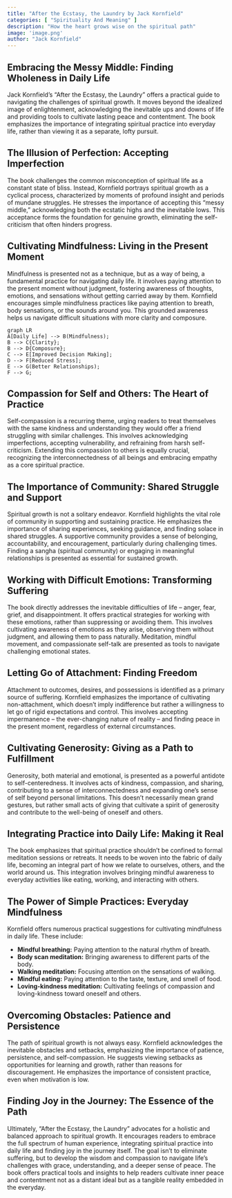 ```yaml
---
title: "After the Ecstasy, the Laundry by Jack Kornfield"
categories: [ "Spirituality And Meaning" ]
description: "How the heart grows wise on the spiritual path"
image: 'image.png'
author: "Jack Kornfield"
---
```

## Embracing the Messy Middle: Finding Wholeness in Daily Life

Jack Kornfield's "After the Ecstasy, the Laundry" offers a practical guide to navigating the challenges of spiritual growth.  It moves beyond the idealized image of enlightenment, acknowledging the inevitable ups and downs of life and providing tools to cultivate lasting peace and contentment.  The book emphasizes the importance of integrating spiritual practice into everyday life, rather than viewing it as a separate, lofty pursuit.


## The Illusion of Perfection: Accepting Imperfection

The book challenges the common misconception of spiritual life as a constant state of bliss.  Instead, Kornfield portrays spiritual growth as a cyclical process, characterized by moments of profound insight and periods of mundane struggles.  He stresses the importance of accepting this "messy middle," acknowledging both the ecstatic highs and the inevitable lows.  This acceptance forms the foundation for genuine growth, eliminating the self-criticism that often hinders progress.


## Cultivating Mindfulness: Living in the Present Moment

Mindfulness is presented not as a technique, but as a way of being, a fundamental practice for navigating daily life.  It involves paying attention to the present moment without judgment, fostering awareness of thoughts, emotions, and sensations without getting carried away by them.  Kornfield encourages simple mindfulness practices like paying attention to breath, body sensations, or the sounds around you.  This grounded awareness helps us navigate difficult situations with more clarity and composure.

```mermaid
graph LR
A[Daily Life] --> B(Mindfulness);
B --> C{Clarity};
B --> D{Composure};
C --> E[Improved Decision Making];
D --> F[Reduced Stress];
E --> G(Better Relationships);
F --> G;
```

## Compassion for Self and Others: The Heart of Practice

Self-compassion is a recurring theme, urging readers to treat themselves with the same kindness and understanding they would offer a friend struggling with similar challenges.  This involves acknowledging imperfections, accepting vulnerability, and refraining from harsh self-criticism.  Extending this compassion to others is equally crucial, recognizing the interconnectedness of all beings and embracing empathy as a core spiritual practice.


## The Importance of Community: Shared Struggle and Support

Spiritual growth is not a solitary endeavor.  Kornfield highlights the vital role of community in supporting and sustaining practice.  He emphasizes the importance of sharing experiences, seeking guidance, and finding solace in shared struggles.  A supportive community provides a sense of belonging, accountability, and encouragement, particularly during challenging times.  Finding a sangha (spiritual community) or engaging in meaningful relationships is presented as essential for sustained growth.


## Working with Difficult Emotions: Transforming Suffering

The book directly addresses the inevitable difficulties of life – anger, fear, grief, and disappointment.  It offers practical strategies for working with these emotions, rather than suppressing or avoiding them.  This involves cultivating awareness of emotions as they arise, observing them without judgment, and allowing them to pass naturally.  Meditation, mindful movement, and compassionate self-talk are presented as tools to navigate challenging emotional states.


## Letting Go of Attachment: Finding Freedom

Attachment to outcomes, desires, and possessions is identified as a primary source of suffering.  Kornfield emphasizes the importance of cultivating non-attachment, which doesn't imply indifference but rather a willingness to let go of rigid expectations and control. This involves accepting impermanence – the ever-changing nature of reality – and finding peace in the present moment, regardless of external circumstances.


## Cultivating Generosity: Giving as a Path to Fulfillment

Generosity, both material and emotional, is presented as a powerful antidote to self-centeredness.  It involves acts of kindness, compassion, and sharing, contributing to a sense of interconnectedness and expanding one's sense of self beyond personal limitations.  This doesn't necessarily mean grand gestures, but rather small acts of giving that cultivate a spirit of generosity and contribute to the well-being of oneself and others.


## Integrating Practice into Daily Life: Making it Real

The book emphasizes that spiritual practice shouldn't be confined to formal meditation sessions or retreats.  It needs to be woven into the fabric of daily life, becoming an integral part of how we relate to ourselves, others, and the world around us.  This integration involves bringing mindful awareness to everyday activities like eating, working, and interacting with others.


## The Power of Simple Practices: Everyday Mindfulness

Kornfield offers numerous practical suggestions for cultivating mindfulness in daily life.  These include:

* **Mindful breathing:**  Paying attention to the natural rhythm of breath.
* **Body scan meditation:**  Bringing awareness to different parts of the body.
* **Walking meditation:**  Focusing attention on the sensations of walking.
* **Mindful eating:**  Paying attention to the taste, texture, and smell of food.
* **Loving-kindness meditation:**  Cultivating feelings of compassion and loving-kindness toward oneself and others.


## Overcoming Obstacles: Patience and Persistence

The path of spiritual growth is not always easy.  Kornfield acknowledges the inevitable obstacles and setbacks, emphasizing the importance of patience, persistence, and self-compassion.  He suggests viewing setbacks as opportunities for learning and growth, rather than reasons for discouragement.  He emphasizes the importance of consistent practice, even when motivation is low.


## Finding Joy in the Journey:  The Essence of the Path

Ultimately, "After the Ecstasy, the Laundry" advocates for a holistic and balanced approach to spiritual growth.  It encourages readers to embrace the full spectrum of human experience, integrating spiritual practice into daily life and finding joy in the journey itself.  The goal isn't to eliminate suffering, but to develop the wisdom and compassion to navigate life's challenges with grace, understanding, and a deeper sense of peace.  The book offers practical tools and insights to help readers cultivate inner peace and contentment not as a distant ideal but as a tangible reality embedded in the everyday.

